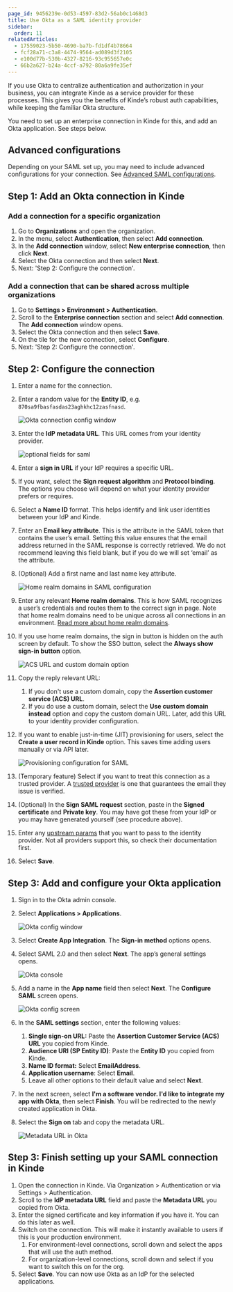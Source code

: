 ```yaml
---
page_id: 9456239e-0d53-4597-83d2-56ab0c1468d3
title: Use Okta as a SAML identity provider
sidebar:
  order: 11
relatedArticles:
  - 17559023-5b50-4690-ba7b-fd1df4b78664
  - fcf28a71-c3a8-4474-9564-ad089d3f2105
  - e100d77b-530b-4327-8216-93c955657e0c	
  - 66b2a627-b24a-4ccf-a792-80a6a9fe35ef
---
```


If you use Okta to centralize authentication and authorization in your business, you can integrate Kinde as a service provider for these processes. This gives you the benefits of Kinde’s robust auth capabilities, while keeping the familiar Okta structure.

You need to set up an enterprise connection in Kinde for this, and add an Okta application. See steps below.

## Advanced configurations

Depending on your SAML set up, you may need to include advanced configurations for your connection. See [Advanced SAML configurations](/authenticate/enterprise-connections/advanced-saml-configurations/).

## Step 1: Add an Okta connection in Kinde

### Add a connection for a specific organization

1. Go to **Organizations** and open the organization. 
2. In the menu, select **Authentication**, then select **Add connection**.
3. In the **Add connection** window, select **New enterprise connection**, then click **Next**.
4. Select the Okta connection and then select **Next**. 
5. Next: 'Step 2: Configure the connection'.

### Add a connection that can be shared across multiple organizations

1. Go to **Settings > Environment > Authentication**.
2. Scroll to the **Enterprise connection** section and select **Add connection**. The **Add connection** window opens.
3. Select the Okta connection and then select **Save**.
4. On the tile for the new connection, select **Configure**.
5. Next: 'Step 2: Configure the connection'.

## Step 2: Configure the connection

1. Enter a name for the connection.
2. Enter a random value for the **Entity ID**, e.g. `870sa9fbasfasdas23aghkhc12zasfnasd`.

   ![Okta connection config window](https://imagedelivery.net/skPPZTHzSlcslvHjesZQcQ/a06249d4-d368-43f7-bba1-9df10d80aa00/public)

3. Enter the **IdP metadata URL**. This URL comes from your identity provider.

   ![optional fields for saml](https://imagedelivery.net/skPPZTHzSlcslvHjesZQcQ/4f1851db-5c34-496b-ced1-07c1cd272b00/public)

4. Enter a **sign in URL** if your IdP requires a specific URL.
5. If you want, select the **Sign request algorithm** and **Protocol binding**. The options you choose will depend on what your identity provider prefers or requires.
6. Select a **Name ID** format. This helps identify and link user identities between your IdP and Kinde. 
7. Enter an **Email key attribute**. This is the attribute in the SAML token that contains the user’s email. Setting this value ensures that the email address returned in the SAML response is correctly retrieved. We do not recommend leaving this field blank, but if you do we will set ‘email’ as the attribute.
8. (Optional) Add a first name and last name key attribute.

   ![Home realm domains in SAML configuration](https://imagedelivery.net/skPPZTHzSlcslvHjesZQcQ/dbdccca5-2e6c-4dd8-eaec-e029574daf00/public)

9. Enter any relevant **Home realm domains**. This is how SAML recognizes a user’s credentials and routes them to the correct sign in page. Note that home realm domains need to be unique across all connections in an environment. [Read more about home realm domains](/authenticate/enterprise-connections/home-realm-discovery/).
10. If you use home realm domains, the sign in button is hidden on the auth screen by default. To show the SSO button, select the **Always show sign-in button** option. 

    ![ACS URL and custom domain option](https://imagedelivery.net/skPPZTHzSlcslvHjesZQcQ/885eda9c-ca4f-4340-db17-224023b8c300/public)

11. Copy the reply relevant URL: 
    1. If you don't use a custom domain, copy the **Assertion customer service (ACS) URL**.
    2. If you do use a custom domain, select the **Use custom domain instead** option and copy the custom domain URL. 
    Later, add this URL to your identity provider configuration.
12. If you want to enable just-in-time (JIT) provisioning for users, select the **Create a user record in Kinde** option. This saves time adding users manually or via API later.

    ![Provisioning configuration for SAML](https://imagedelivery.net/skPPZTHzSlcslvHjesZQcQ/947baea7-bfd4-48b7-de2d-5b041b8c8300/public)

13. (Temporary feature) Select if you want to treat this connection as a trusted provider. A [trusted provider](/authenticate/about-auth/identity-and-verification/) is one that guarantees the email they issue is verified.
14. (Optional) In the **Sign SAML request** section, paste in the **Signed certificate** and **Private key**. You may have got these from your IdP or you may have generated yourself (see procedure above).
15. Enter any [upstream params](/authenticate/enterprise-connections/advanced-saml-configurations/#upstream-parameters) that you want to pass to the identity provider. Not all providers support this, so check their documentation first.
16. Select **Save**.

## Step 3: Add and configure your Okta application

1. Sign in to the Okta admin console.
2. Select **Applications > Applications**.

   ![Okta config window](https://imagedelivery.net/skPPZTHzSlcslvHjesZQcQ/63dee3f1-b0ba-4961-33e9-a8f928a07d00/public)
  
3. Select **Create App Integration**. The **Sign-in method** options opens.
4. Select SAML 2.0 and then select **Next**. The app’s general settings opens.

   ![Okta console](https://imagedelivery.net/skPPZTHzSlcslvHjesZQcQ/ff6393ec-43bb-4b25-e12c-26f7a05aa800/public)

5. Add a name in the **App name** field then select **Next**. The **Configure SAML** screen opens.

   ![Okta config screen](https://imagedelivery.net/skPPZTHzSlcslvHjesZQcQ/bb3bf35b-3322-433e-8224-5297a71da300/public)

6. In the **SAML settings** section, enter the following values:
   1. **Single sign-on URL:** Paste the **Assertion Customer Service (ACS) URL** you copied from Kinde.
   2. **Audience URI (SP Entity ID)**: Paste the **Entity ID** you copied from Kinde.
   3. **Name ID format:** Select **EmailAddress**.
   4. **Application username**: Select **Email**.
   5. Leave all other options to their default value and select **Next**.
7. In the next screen, select **I'm a software vendor. I'd like to integrate my app with Okta**, then select **Finish**. You will be redirected to the newly created application in Okta.
8. Select the **Sign on** tab and copy the metadata URL.

   ![Metadata URL in Okta](https://imagedelivery.net/skPPZTHzSlcslvHjesZQcQ/9bdcb215-054e-45c1-11a7-2df2f4be7800/public)
 
## Step 3: Finish setting up your SAML connection in Kinde

1. Open the connection in Kinde. Via Organization > Authentication or via Settings > Authentication.
2. Scroll to the **IdP metadata URL** field and paste the **Metadata URL** you copied from Okta.
3. Enter the signed certificate and key information if you have it. You can do this later as well. 
4. Switch on the connection. This will make it instantly available to users if this is your production environment.
   1. For environment-level connections, scroll down and select the apps that will use the auth method.
   2. For organization-level connections, scroll down and select if you want to switch this on for the org. 
5. Select **Save**. You can now use Okta as an IdP for the selected applications.
